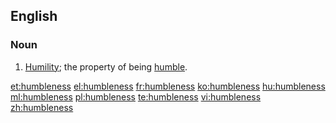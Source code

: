 ==English==

===Noun===
{{en-noun|-}}

# [[humility|Humility]]; the property of being [[humble]].

[[et:humbleness]]
[[el:humbleness]]
[[fr:humbleness]]
[[ko:humbleness]]
[[hu:humbleness]]
[[ml:humbleness]]
[[pl:humbleness]]
[[te:humbleness]]
[[vi:humbleness]]
[[zh:humbleness]]